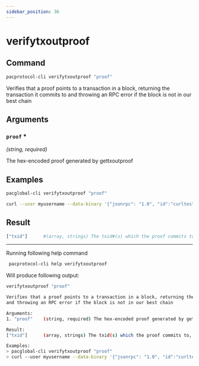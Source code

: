 ```yaml
---
sidebar_position: 36
---
```


# verifytxoutproof
## Command

```bash
pacprotocol-cli verifytxoutproof "proof"
```

Verifies that a proof points to a transaction in a block, returning the transaction it commits to
and throwing an RPC error if the block is not in our best chain



## Arguments

### `proof` <span class='asterisk'>*</span>
*(string, required)*

The hex-encoded proof generated by gettxoutproof


## Examples
```bash
pacglobal-cli verifytxoutproof "proof"
```

```bash
curl --user myusername --data-binary '{"jsonrpc": "1.0", "id":"curltest", "method": "gettxoutproof", "params": ["proof"] }' -H 'content-type: text/plain;' http://127.0.0.1:1111/
```
## Result
```bash
["txid"]      #(array, strings) The txid#(s) which the proof commits to, or empty array if the proof is invalid
```


___

Running following help command
```bash
 pacprotocol-cli help verifytxoutproof
```
Will produce following output:


```bash
verifytxoutproof "proof"

Verifies that a proof points to a transaction in a block, returning the transaction it commits to
and throwing an RPC error if the block is not in our best chain

Arguments:
1. "proof"    (string, required) The hex-encoded proof generated by gettxoutproof

Result:
["txid"]      (array, strings) The txid(s) which the proof commits to, or empty array if the proof is invalid

Examples:
> pacglobal-cli verifytxoutproof "proof"
> curl --user myusername --data-binary '{"jsonrpc": "1.0", "id":"curltest", "method": "gettxoutproof", "params": ["proof"] }' -H 'content-type: text/plain;' http://127.0.0.1:1111/

```

